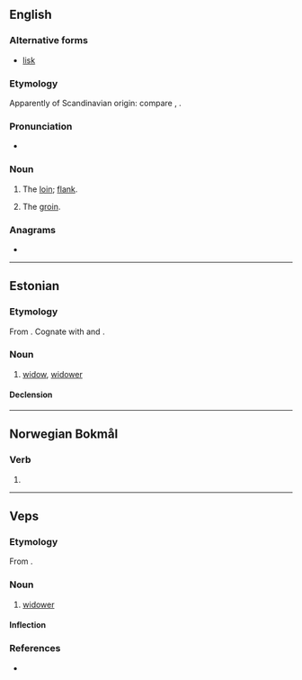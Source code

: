 ==English==

===Alternative forms===
* [[lisk]]

===Etymology===
Apparently of Scandinavian origin: compare {{cog|sv|ljumske}}, {{cog|da|lyske}}.

===Pronunciation===
* {{IPA|en|/lɛsk/}}

===Noun===
{{en-noun}}

# {{lb|en|dialectal}} The [[loin]]; [[flank]].
# {{lb|en|dialectal}} The [[groin]].

===Anagrams===
* {{anagrams|en|a=ekls|Elks|Kels|Selk|elks|leks}}

----

==Estonian==

===Etymology===
From {{inh|et|fiu-fin-pro|*leski}}. Cognate with {{cog|fi|leski}} and {{cog|vot|lehtši}}.

===Noun===
{{et-noun|lese|leske}}

# [[widow]], [[widower]]

====Declension====
{{et-decl-külm|lesk|les|e}}

----

==Norwegian Bokmål==

===Verb===
{{nb-verb-form}}

# {{imperative of|nb|leske}}

----

==Veps==

===Etymology===
From {{inh|vep|fiu-fin-pro|*leski}}.

===Noun===
{{vep-noun}}

# [[widower]]

====Inflection====
{{vep-decl-stems|lesk||en|ed|id}}

===References===
* {{R:vep:UVVV|вдовец}}

{{topics|vep|People}}